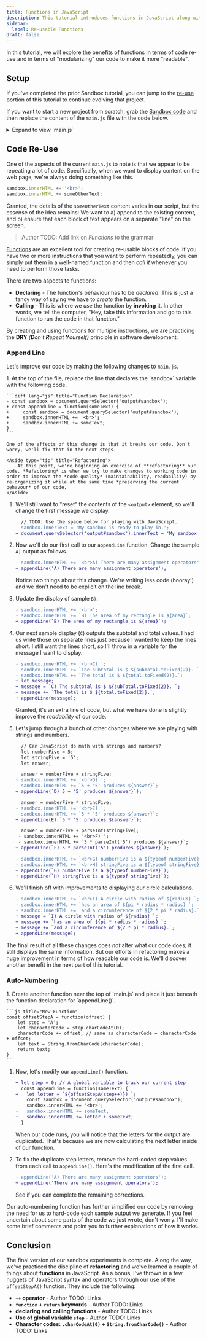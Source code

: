 ```yaml
---
title: Functions in JavaScript
description: This tutorial introduces functions in JavaScript along with the concepts of Refactoring.
sidebar:
  label: Re-usable Functions
draft: false
---
```




In this tutorial, we will explore the benefits of functions in terms of code re-use and in terms of "modularizing" our code to make it more "readable".

## Setup

If you've completed the prior Sandbox tutorial, you can jump to the [re-use](#code-re-use) portion of this tutorial to continue evolving that project.

If you want to start a new project from scratch, grab the [Sandbox code](/CPSC-1520/tutorials/sandbox) and then replace the content of the `main.js` file with the code below.

<details>
    <summary>Expand to view `main.js`</summary>

    ```js
    // main.js
    console.log('main.js has been loaded');
    const sandbox = document.querySelector('output#sandbox');

    // TODO: Use the space below for playing with JavaScript.
    sandbox.innerText = 'My sandbox is ready to play in.';
    sandbox.innerHTML += '<br>A) There are many assignment operators';

    // ... remember to keep the previous code
    let leftSide = 3;
    let topSide = 4;
    let area;
    area = leftSide * topSide;

    sandbox.innerHTML += '<br>';
    sandbox.innerHTML += `B) The area of my rectangle is ${area}`;

    let unitCost = 12.95;
    let gstRate = 0.05;
    let currency = '(CAD)';
    let subTotal = unitCost * 10;
    let total = subTotal + subTotal * gstRate;
    // Output the result on another "line"
    sandbox.innerHTML += '<br>C) ';
    sandbox.innerHTML += `The subtotal is $ ${subTotal.toFixed(2)}. `;
    sandbox.innerHTML += `The total is $ ${total.toFixed(2)}.`;

    // Can JavaScript do math with strings and numbers?
    let numberFive = 5;
    let stringFive = '5';
    let answer;

    answer = numberFive + stringFive;
    sandbox.innerHTML += '<br>D) ';
    sandbox.innerHTML += `5 + '5' produces ${answer}`;

    answer = numberFive * stringFive;
    sandbox.innerHTML += '<br>E) ';
    sandbox.innerHTML += `5 * '5' produces ${answer}`;

    answer = numberFive + parseInt(stringFive);
    sandbox.innerHTML += '<br>F) ';
    sandbox.innerHTML += `5 * parseInt('5') produces ${answer}`;

    sandbox.innerHTML += `<br>G) numberFive is a ${typeof numberFive}`;
    sandbox.innerHTML += `<br>H) stringFive is a ${typeof stringFive}`;

    const pi = 3.14159; // pi's value is now fixed - it can't change
    let radius = 10;

    sandbox.innerHTML += `<br>I) A circle with radius of ${radius} `;
    sandbox.innerHTML += `has an area of ${pi * radius * radius} `;
    sandbox.innerHTML += `and a circumference of ${2 * pi * radius}.`;
    ```
</details>


## Code Re-Use

One of the aspects of the current `main.js` to note is that we appear to be repeating a lot of code. Specifically, when we want to display content on the web page, we're always doing something like this.

```js
sandbox.innerHTML += '<br>';
sandbox.innerHTML += someOtherText;
```

Granted, the details of the `someOtherText` content varies in our script, but the essense of the idea remains: We want to a) append to the existing content, and b) ensure that each block of text appears on a separate "line" on the screen.

> Author TODO: Add link on *Functions* to the grammar

[Functions](#) are an excellent tool for creating re-usable blocks of code. If you have two or more instructions that you want to perform repeatedly, you can simply put them in a well-named function and then *call it* whenever you need to perform those tasks.

There are two aspects to functions:

- **Declaring** - The function's behaviour has to be *declared*. This is just a fancy way of saying we have to *create* the function.
- **Calling** - This is where we *use* the function by **invoking** it. In other words, we tell the computer, "Hey, take this information and go to this function to run the code in that function."

By creating and using functions for multiple instructions, we are practicing the **DRY** *(**D**on't **R**epeat **Y**ourself)* principle in software development.

### Append Line

Let's improve our code by making the following changes to `main.js`.

<Steps>
1. At the top of the file, replace the line that declares the `sandbox` variable with the following code.

    ```diff lang="js" title="Function Declaration"
    - const sandbox = document.querySelector('output#sandbox');
    + const appendLine = function(someText) {
    +     const sandbox = document.querySelector('output#sandbox');
    +     sandbox.innerHTML += '<br>';
    +     sandbox.innerHTML += someText;
    }
    ```

    One of the effects of this change is that it breaks our code. Don't worry, we'll fix that in the next steps.

    <Aside type="tip" title="Refactoring">
        At this point, we're beginning an exercise of **refactoring** our code. *Refactoring* is when we try to make changes to working code in order to improve the *code quality* (maintainability, readability) by re-organizing it while at the same time *preserving the current behavour* of our code.
    </Aside>
1. We'll still want to "reset" the contents of the `<output>` element, so we'll change the first message we display.

    ```diff lang="js" title="Reset the Display" ins="document.querySelector('output#sandbox')." del="sandbox."
      // TODO: Use the space below for playing with JavaScript.
    - sandbox.innerText = 'My sandbox is ready to play in.';
    + document.querySelector('output#sandbox').innerText = 'My sandbox is ready to play in.';
    ```

1. Now we'll do our first call to our `appendLine` function. Change the sample `A)` output as follows.

    ```diff lang="js"
    - sandbox.innerHTML += '<br>A) There are many assignment operators';
    + appendLine('A) There are many assignment operators');
    ```

    Notice two things about this change. We're writing less code (hooray!) and we don't need to be explicit on the line break.
1. Update the display of sample `B)`.

    ```diff lang="js"
    - sandbox.innerHTML += '<br>';
    - sandbox.innerHTML += `B) The area of my rectangle is ${area}`;
    + appendLine(`B) The area of my rectangle is ${area}`);
    ```

1. Our next sample display (`C`) outputs the subtotal and total values. I had us write those on separate lines just because I wanted to keep the lines short. I still want the lines short, so I'll throw in a variable for the message I want to display.

    ```diff lang="js"
    - sandbox.innerHTML += '<br>C) ';
    - sandbox.innerHTML += `The subtotal is $ ${subTotal.toFixed(2)}. `;
    - sandbox.innerHTML += `The total is $ ${total.toFixed(2)}.`;
    + let message;
    + message = `C) The subtotal is $ ${subTotal.toFixed(2)}. `;
    + message += `The total is $ ${total.toFixed(2)}.`;
    + appendLine(message);
    ```

    Granted, it's an extra line of code, but what we have done is slightly improve the *readability* of our code.
1. Let's jump through a bunch of other changes where we are playing with strings and numbers.

    ```diff lang="js"
      // Can JavaScript do math with strings and numbers?
      let numberFive = 5;
      let stringFive = '5';
      let answer;

      answer = numberFive + stringFive;
    - sandbox.innerHTML += '<br>D) ';
    - sandbox.innerHTML += `5 + '5' produces ${answer}`;
    + appendLine(`D) 5 + '5' produces ${answer}`);

      answer = numberFive * stringFive;
    - sandbox.innerHTML += '<br>E) ';
    - sandbox.innerHTML += `5 * '5' produces ${answer}`;
    + appendLine(E) `5 * '5' produces ${answer}`);

      answer = numberFive + parseInt(stringFive);
     - sandbox.innerHTML += '<br>F) ';
     - sandbox.innerHTML += `5 * parseInt('5') produces ${answer}`;
    + appendLine(`F) 5 * parseInt('5') produces ${answer}`);

    - sandbox.innerHTML += `<br>G) numberFive is a ${typeof numberFive}`;
    - sandbox.innerHTML += `<br>H) stringFive is a ${typeof stringFive}`;
    + appendLine(`G) numberFive is a ${typeof numberFive}`);
    + appendLine(`H) stringFive is a ${typeof stringFive}`);
    ```

1. We'll finish off with improvements to displaying our circle calculations.

    ```diff lang="js"
    - sandbox.innerHTML += `<br>I) A circle with radius of ${radius} `;
    - sandbox.innerHTML += `has an area of ${pi * radius * radius} `;
    - sandbox.innerHTML += `and a circumference of ${2 * pi * radius}.`;
    + message = `I) A circle with radius of ${radius} `;
    + message += `has an area of ${pi * radius * radius} `;
    + message += `and a circumference of ${2 * pi * radius}.`;
    + appendLine(message);
    ```
</Steps>

The final result of all these changes does *not* alter what our code does; it still displays the same information. But our efforts in refactoring makes a huge improvement in terms of how readable our code is. We'll discover another benefit in the next part of this tutorial.

### Auto-Numbering

<Steps>
1. Create another function near the top of `main.js` and place it just beneath the function declaration for `appendLine()`.

    ```js title="New Function"
    const offsetStepA = function(offset) {
        let step = 'A';
        let characterCode = step.charCodeAt(0);
        characterCode += offset; // same as characterCode = characterCode + offset;
        let text = String.fromCharCode(characterCode);
        return text;
    }
    ```

1. Now, let's modify our `appendLine()` function.

    ```diff lang="js" title="Append Line" ins="letter + "
    + let step = 0; // A global variable to track our current step
      const appendLine = function(someText) {
    +   let letter = `${offsetStepA(step++)}) `;
        const sandbox = document.querySelector('output#sandbox');
        sandbox.innerHTML += '<br>';
    -   sandbox.innerHTML += someText;
    +   sandbox.innerHTML += letter + someText;
      }
    ```

    When our code runs, you will notice that the letters for the output are duplicated. That's because we are now calculating the next letter inside of our function.
1. To fix the duplicate step letters, remove the hard-coded step values from each call to `appendLine()`. Here's the modification of the first call.

    ```diff lang="js" del="A) "
    - appendLine('A) There are many assignment operators');
    + appendLine('There are many assignment operators');
    ```

    See if you can complete the remaining corrections.
</Steps>

Our auto-numbering function has further simplified our code by removing the need for us to hard-code each sample output we generate. If you feel uncertain about some parts of the code we just wrote, don't worry. I'll make some brief comments and point you to further explanations of how it works.

## Conclusion

The final version of our sandbox experiments is complete. Along the way, we've practiced the discipline of **refactoring** and we've learned a couple of things about **functions** in JavaScript. As a bonus, I've thrown in a few nuggets of JavaScript syntax and operators through our use of the `offsetStepA()` function. They include the following:

- **`++` operator** - Author TODO: Links
- **`function` + `return` keywords** - Author TODO: Links
- **declaring and calling functions** - Author TODO: Links
- **Use of global variable `step`** - Author TODO: Links
- **Character codes: `.charCodeAt(0)` + `String.fromCharCode()`** - Author TODO: Links
